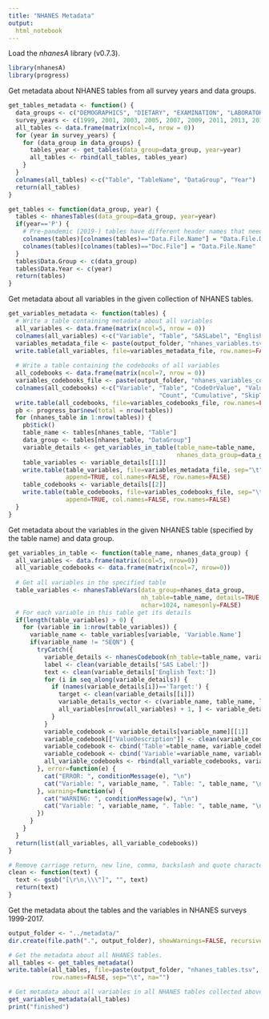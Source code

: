 ```yaml
---
title: "NHANES Metadata"
output:
  html_notebook
---
```


Load the *nhanesA* library (v0.7.3).
```r
library(nhanesA)
library(progress)
```

Get metadata about NHANES tables from all survey years and data groups.
```r
get_tables_metadata <- function() {
  data_groups <- c("DEMOGRAPHICS", "DIETARY", "EXAMINATION", "LABORATORY", "QUESTIONNAIRE")
  survey_years <- c(1999, 2001, 2003, 2005, 2007, 2009, 2011, 2013, 2015, 2017)
  all_tables <- data.frame(matrix(ncol=4, nrow = 0))
  for (year in survey_years) {
    for (data_group in data_groups) {
      tables_year <- get_tables(data_group=data_group, year=year)
      all_tables <- rbind(all_tables, tables_year)
    }
  }
  colnames(all_tables) <-c("Table", "TableName", "DataGroup", "Year")
  return(all_tables)
}

get_tables <- function(data_group, year) {
  tables <- nhanesTables(data_group=data_group, year=year)
  if(year=='P') {
    # Pre-pandemic (2019-) tables have different header names that need renaming
    colnames(tables)[colnames(tables)=="Data.File.Name"] = "Data.File.Description"
    colnames(tables)[colnames(tables)=="Doc.File"] = "Data.File.Name"
  }
  tables$Data.Group <- c(data_group)
  tables$Data.Year <- c(year)
  return(tables)
}
```

Get metadata about all variables in the given collection of NHANES tables.
```r
get_variables_metadata <- function(tables) {
  # Write a table containing metadata about all variables
  all_variables <- data.frame(matrix(ncol=5, nrow = 0))
  colnames(all_variables) <-c("Variable", "Table", "SASLabel", "EnglishText", "Target")
  variables_metadata_file <- paste(output_folder, "nhanes_variables.tsv", sep="")
  write.table(all_variables, file=variables_metadata_file, row.names=FALSE, sep="\t", na="")
  
  # Write a table containing the codebooks of all variables
  all_codebooks <- data.frame(matrix(ncol=7, nrow = 0))
  variables_codebooks_file <- paste(output_folder, "nhanes_variables_codebooks.tsv", sep="")
  colnames(all_codebooks) <-c("Variable", "Table", "CodeOrValue", "ValueDescription", 
                                          "Count", "Cumulative", "SkipToItem")
  write.table(all_codebooks, file=variables_codebooks_file, row.names=FALSE, na="", sep="\t")
  pb <- progress_bar$new(total = nrow(tables))
  for (nhanes_table in 1:nrow(tables)) {
    pb$tick()
    table_name <- tables[nhanes_table, "Table"]
    data_group <- tables[nhanes_table, "DataGroup"]
    variable_details <- get_variables_in_table(table_name=table_name, 
                                               nhanes_data_group=data_group)
    table_variables <- variable_details[[1]]
    write.table(table_variables, file=variables_metadata_file, sep="\t", na="",
                append=TRUE, col.names=FALSE, row.names=FALSE)
    table_codebooks <- variable_details[[2]]
    write.table(table_codebooks, file=variables_codebooks_file, sep="\t", na="",
                append=TRUE, col.names=FALSE, row.names=FALSE)
  }
}
```

Get metadata about the variables in the given NHANES table (specified by the table name) and data group.
```r
get_variables_in_table <- function(table_name, nhanes_data_group) {
  all_variables <- data.frame(matrix(ncol=5, nrow=0))
  all_variable_codebooks <- data.frame(matrix(ncol=7, nrow=0))
  
  # Get all variables in the specified table
  table_variables <- nhanesTableVars(data_group=nhanes_data_group, 
                                     nh_table=table_name, details=TRUE, 
                                     nchar=1024, namesonly=FALSE)
  # For each variable in this table get its details
  if(length(table_variables) > 0) {
    for (variable in 1:nrow(table_variables)) {
      variable_name <- table_variables[variable, 'Variable.Name']
      if(variable_name != "SEQN") {
        tryCatch({
          variable_details <- nhanesCodebook(nh_table=table_name, variable_name)
          label <- clean(variable_details['SAS Label:'])
          text <- clean(variable_details['English Text:'])
          for (i in seq_along(variable_details)) {
            if (names(variable_details[i])=='Target:') {
              target <- clean(variable_details[[i]])
              variable_details_vector <- c(variable_name, table_name, label, text, target)
              all_variables[nrow(all_variables) + 1, ] <- variable_details_vector
            }
          }
          variable_codebook <- variable_details[variable_name][[1]]
          variable_codebook[["ValueDescription"]] <- clean(variable_codebook[["Value Description"]])
          variable_codebook <- cbind('Table'=table_name, variable_codebook)
          variable_codebook <- cbind('Variable'=variable_name, variable_codebook)
          all_variable_codebooks <- rbind(all_variable_codebooks, variable_codebook)
        }, error=function(e) {
          cat("ERROR: ", conditionMessage(e), "\n")
          cat("Variable: ", variable_name, ". Table: ", table_name, "\n")
        }, warning=function(w) {
          cat("WARNING: ", conditionMessage(w), "\n")
          cat("Variable: ", variable_name, ". Table: ", table_name, "\n")
        })
      }
    }
  }
  return(list(all_variables, all_variable_codebooks))
}

# Remove carriage return, new line, comma, backslash and quote characters
clean <- function(text) {
  text <- gsub("[\r\n,\\\"]", "", text)
  return(text)
}
```

Get the metadata about the tables and the variables in NHANES surveys 1999-2017.
```r
output_folder <- "../metadata/"
dir.create(file.path(".", output_folder), showWarnings=FALSE, recursive=TRUE)

# Get the metadata about all NHANES tables.
all_tables <- get_tables_metadata()
write.table(all_tables, file=paste(output_folder, "nhanes_tables.tsv", sep=""), 
            row.names=FALSE, sep="\t", na="")

# Get metadata about all variables in all NHANES tables collected above.
get_variables_metadata(all_tables)
print("finished")
```
